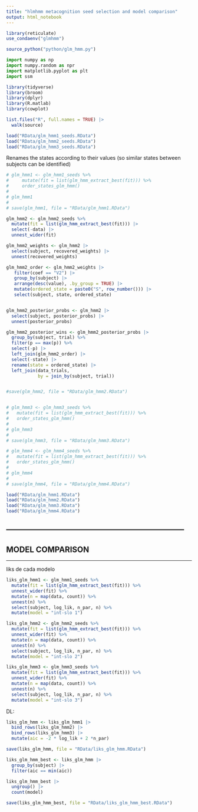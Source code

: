 ```yaml
---
title: "hlmhmm metacognition seed selection and model comparison"
output: html_notebook
---
```



```r
library(reticulate)
use_condaenv("glmhmm")

source_python("python/glm_hmm.py")
```

```python
import numpy as np
import numpy.random as npr
import matplotlib.pyplot as plt
import ssm 
```

```r
library(tidyverse)
library(broom)
library(dplyr)
library(R.matlab)
library(cowplot)

list.files("R", full.names = TRUE) |> 
  walk(source)
```


```r
load("RData/glm_hmm1_seeds.RData")
load("RData/glm_hmm2_seeds.RData")
load("RData/glm_hmm3_seeds.RData")
```


Renames the states according to their values (so similar states between subjects can be identified)
```r
# glm_hmm1 <- glm_hmm1_seeds %>% 
#     mutate(fit = list(glm_hmm_extract_best(fit))) %>%
#     order_states_glm_hmm()
# 
# glm_hmm1
# 
# save(glm_hmm1, file = "RData/glm_hmm1.RData")
```



```r
glm_hmm2 <- glm_hmm2_seeds %>%
  mutate(fit = list(glm_hmm_extract_best(fit))) |> 
  select(-data) |> 
  unnest_wider(fit)

glm_hmm2_weights <- glm_hmm2 |> 
  select(subject, recovered_weights) |> 
  unnest(recovered_weights)

glm_hmm2_order <- glm_hmm2_weights |> 
   filter(coef == "V2") |> 
   group_by(subject) |> 
   arrange(desc(value), .by_group = TRUE) |> 
   mutate(ordered_state = paste0("S", row_number())) |> 
   select(subject, state, ordered_state)


glm_hmm2_posterior_probs <- glm_hmm2 |> 
  select(subject, posterior_probs) |> 
  unnest(posterior_probs)

glm_hmm2_posterior_wins <- glm_hmm2_posterior_probs |> 
  group_by(subject, trial) %>%
  filter(p == max(p)) %>%
  select(-p) |> 
  left_join(glm_hmm2_order) |> 
  select(-state) |> 
  rename(state = ordered_state) |> 
  left_join(data_trials, 
            by = join_by(subject, trial))


#save(glm_hmm2, file = "RData/glm_hmm2.RData")
```

```r

```

```r
# glm_hmm3 <- glm_hmm3_seeds %>%
#   mutate(fit = list(glm_hmm_extract_best(fit))) %>%
#   order_states_glm_hmm()
# 
# glm_hmm3
# 
# save(glm_hmm3, file = "RData/glm_hmm3.RData")
```

```r
# glm_hmm4 <- glm_hmm4_seeds %>%
#   mutate(fit = list(glm_hmm_extract_best(fit))) %>%
#   order_states_glm_hmm()
# 
# glm_hmm4
# 
# save(glm_hmm4, file = "RData/glm_hmm4.RData")
```

```r
load("RData/glm_hmm1.RData")
load("RData/glm_hmm2.RData")
load("RData/glm_hmm3.RData")
load("RData/glm_hmm4.RData")
```


---------------------------------------------------------------------
---------------------------------------------------------------------
MODEL COMPARISON 
---------------------------------------------------------------------
---------------------------------------------------------------------


liks de cada modelo
```r
liks_glm_hmm1 <- glm_hmm1_seeds %>% 
  mutate(fit = list(glm_hmm_extract_best(fit))) %>% 
  unnest_wider(fit) %>% 
  mutate(n = map(data, count)) %>% 
  unnest(n) %>% 
  select(subject, log_lik, n_par, n) %>% 
  mutate(model = "int-slo 1")

liks_glm_hmm2 <- glm_hmm2_seeds %>% 
  mutate(fit = list(glm_hmm_extract_best(fit))) %>% 
  unnest_wider(fit) %>% 
  mutate(n = map(data, count)) %>% 
  unnest(n) %>% 
  select(subject, log_lik, n_par, n) %>% 
  mutate(model = "int-slo 2")

liks_glm_hmm3 <- glm_hmm3_seeds %>%
  mutate(fit = list(glm_hmm_extract_best(fit))) %>%
  unnest_wider(fit) %>%
  mutate(n = map(data, count)) %>%
  unnest(n) %>%
  select(subject, log_lik, n_par, n) %>%
  mutate(model = "int-slo 3")
```

DL:
```r
liks_glm_hmm <- liks_glm_hmm1 |> 
  bind_rows(liks_glm_hmm2) |> 
  bind_rows(liks_glm_hmm3) |> 
  mutate(aic = -2 * log_lik + 2 *n_par)

save(liks_glm_hmm, file = "RData/liks_glm_hmm.RData")

liks_glm_hmm_best <- liks_glm_hmm |> 
  group_by(subject) |> 
  filter(aic == min(aic)) 

liks_glm_hmm_best |> 
  ungroup() |> 
  count(model)

save(liks_glm_hmm_best, file = "RData/liks_glm_hmm_best.RData")
```

